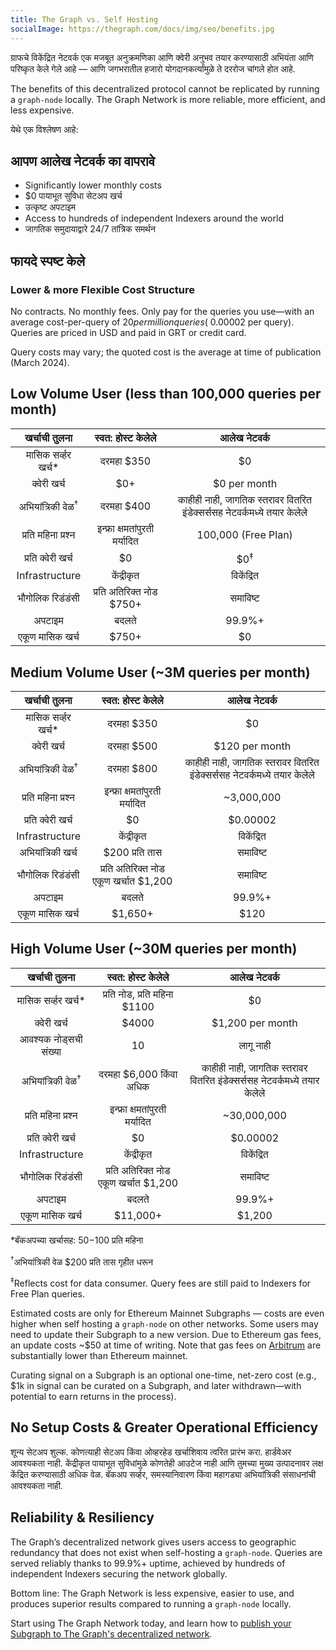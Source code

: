 ```yaml
---
title: The Graph vs. Self Hosting
socialImage: https://thegraph.com/docs/img/seo/benefits.jpg
---
```


ग्राफचे विकेंद्रित नेटवर्क एक मजबूत अनुक्रमणिका आणि क्वेरी अनुभव तयार करण्यासाठी अभियंता आणि परिष्कृत केले गेले आहे — आणि जगभरातील हजारो योगदानकर्त्यांमुळे ते दररोज चांगले होत आहे.

The benefits of this decentralized protocol cannot be replicated by running a `graph-node` locally. The Graph Network is more reliable, more efficient, and less expensive.

येथे एक विश्लेषण आहे:

## आपण आलेख नेटवर्क का वापरावे

- Significantly lower monthly costs
- $0 पायाभूत सुविधा सेटअप खर्च
- उत्कृष्ट अपटाइम
- Access to hundreds of independent Indexers around the world
- जागतिक समुदायाद्वारे 24/7 तांत्रिक समर्थन

## फायदे स्पष्ट केले

### Lower & more Flexible Cost Structure

No contracts. No monthly fees. Only pay for the queries you use—with an average cost-per-query of $20 per million queries (~$0.00002 per query). Queries are priced in USD and paid in GRT or credit card.

Query costs may vary; the quoted cost is the average at time of publication (March 2024).

## Low Volume User (less than 100,000 queries per month)

|         खर्चाची तुलना        |            स्वत: होस्ट केलेले           |                               आलेख नेटवर्क                               |
| :--------------------------: | :-------------------------------------: | :----------------------------------------------------------------------: |
|     मासिक सर्व्हर खर्च\*     |                दरमहा $350               |                                    $0                                    |
|          क्वेरी खर्च         |                   $0+                   |                               $0 per month                               |
| अभियांत्रिकी वेळ<sup>†</sup> |                दरमहा $400               | काहीही नाही, जागतिक स्तरावर वितरित इंडेक्सर्ससह नेटवर्कमध्ये तयार केलेले |
|      प्रति महिना प्रश्न      |      इन्फ्रा क्षमतांपुरती मर्यादित      |                            100,000 (Free Plan)                           |
|       प्रति क्वेरी खर्च      |                    $0                   |                              $0<sup>‡</sup>                              |
|        Infrastructure        |                केंद्रीकृत               |                                विकेंद्रित                                |
|       भौगोलिक रिडंडंसी       |         प्रति अतिरिक्त नोड $750+        |                                 समाविष्ट                                 |
|            अपटाइम            |                  बदलते                  |                                  99.9%+                                  |
|        एकूण मासिक खर्च       | <span className="highlight-row" />$750+ |                                    $0                                    |

## Medium Volume User (~3M queries per month)

|         खर्चाची तुलना        |             स्वत: होस्ट केलेले             |                               आलेख नेटवर्क                               |
| :--------------------------: | :----------------------------------------: | :----------------------------------------------------------------------: |
|     मासिक सर्व्हर खर्च\*     |                 दरमहा $350                 |                                    $0                                    |
|          क्वेरी खर्च         |                 दरमहा $500                 |                              $120 per month                              |
| अभियांत्रिकी वेळ<sup>†</sup> |                 दरमहा $800                 | काहीही नाही, जागतिक स्तरावर वितरित इंडेक्सर्ससह नेटवर्कमध्ये तयार केलेले |
|      प्रति महिना प्रश्न      |        इन्फ्रा क्षमतांपुरती मर्यादित       |                                ~3,000,000                                |
|       प्रति क्वेरी खर्च      |                     $0                     |                                 $0.00002                                 |
|        Infrastructure        |                 केंद्रीकृत                 |                                विकेंद्रित                                |
|       अभियांत्रिकी खर्च      |               $200 प्रति तास               |                                 समाविष्ट                                 |
|       भौगोलिक रिडंडंसी       |    प्रति अतिरिक्त नोड एकूण खर्चात $1,200   |                                 समाविष्ट                                 |
|            अपटाइम            |                    बदलते                   |                                  99.9%+                                  |
|        एकूण मासिक खर्च       | <span className="highlight-row" /> $1,650+ |                                   $120                                   |

## High Volume User (~30M queries per month)

|         खर्चाची तुलना        |              स्वत: होस्ट केलेले             |                               आलेख नेटवर्क                               |
| :--------------------------: | :-----------------------------------------: | :----------------------------------------------------------------------: |
|     मासिक सर्व्हर खर्च\*     |         प्रति नोड, प्रति महिना $1100        |                                    $0                                    |
|          क्वेरी खर्च         |                    $4000                    |                             $1,200 per month                             |
|     आवश्यक नोड्सची संख्या    |                      10                     |                                 लागू नाही                                |
| अभियांत्रिकी वेळ<sup>†</sup> |           दरमहा $6,000 किंवा अधिक           | काहीही नाही, जागतिक स्तरावर वितरित इंडेक्सर्ससह नेटवर्कमध्ये तयार केलेले |
|      प्रति महिना प्रश्न      |        इन्फ्रा क्षमतांपुरती मर्यादित        |                                ~30,000,000                               |
|       प्रति क्वेरी खर्च      |                      $0                     |                                 $0.00002                                 |
|        Infrastructure        |                  केंद्रीकृत                 |                                विकेंद्रित                                |
|       भौगोलिक रिडंडंसी       |    प्रति अतिरिक्त नोड एकूण खर्चात $1,200    |                                 समाविष्ट                                 |
|            अपटाइम            |                    बदलते                    |                                  99.9%+                                  |
|        एकूण मासिक खर्च       | <span className="highlight-row" /> $11,000+ |                                  $1,200                                  |

\*बॅकअपच्या खर्चासह: $50-$100 प्रति महिना

<sup>†</sup>अभियांत्रिकी वेळ $200 प्रति तास गृहीत धरून

<sup>‡</sup>Reflects cost for data consumer. Query fees are still paid to Indexers for Free Plan queries.

Estimated costs are only for Ethereum Mainnet Subgraphs — costs are even higher when self hosting a `graph-node` on other networks. Some users may need to update their Subgraph to a new version. Due to Ethereum gas fees, an update costs ~$50 at time of writing. Note that gas fees on [Arbitrum](/archived/arbitrum/arbitrum-faq/) are substantially lower than Ethereum mainnet.

Curating signal on a Subgraph is an optional one-time, net-zero cost (e.g., $1k in signal can be curated on a Subgraph, and later withdrawn—with potential to earn returns in the process).

## No Setup Costs & Greater Operational Efficiency

शून्य सेटअप शुल्क. कोणत्याही सेटअप किंवा ओव्हरहेड खर्चाशिवाय त्वरित प्रारंभ करा. हार्डवेअर आवश्यकता नाही. केंद्रीकृत पायाभूत सुविधांमुळे कोणतेही आउटेज नाही आणि तुमच्या मुख्य उत्पादनावर लक्ष केंद्रित करण्यासाठी अधिक वेळ. बॅकअप सर्व्हर, समस्यानिवारण किंवा महागड्या अभियांत्रिकी संसाधनांची आवश्यकता नाही.

## Reliability & Resiliency

The Graph’s decentralized network gives users access to geographic redundancy that does not exist when self-hosting a `graph-node`. Queries are served reliably thanks to 99.9%+ uptime, achieved by hundreds of independent Indexers securing the network globally.

Bottom line: The Graph Network is less expensive, easier to use, and produces superior results compared to running a `graph-node` locally.

Start using The Graph Network today, and learn how to [publish your Subgraph to The Graph's decentralized network](/subgraphs/quick-start/).
